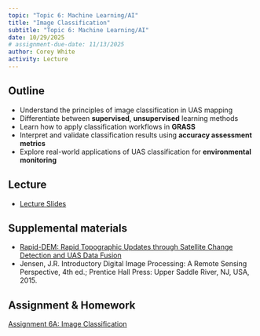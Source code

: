 ```yaml
---
topic: "Topic 6: Machine Learning/AI"
title: "Image Classification"
subtitle: "Topic 6: Machine Learning/AI"
date: 10/29/2025
# assignment-due-date: 11/13/2025
author: Corey White
activity: Lecture
---
```


## Outline

- Understand the principles of image classification in UAS mapping  
- Differentiate between **supervised**, **unsupervised** learning methods
- Learn how to apply classification workflows in **GRASS**  
- Interpret and validate classification results using **accuracy assessment metrics**  
- Explore real-world applications of UAS classification for **environmental monitoring**

## Lecture

- [Lecture Slides](lectures/image_classification.qmd)

## Supplemental materials

- [Rapid-DEM: Rapid Topographic Updates through Satellite Change Detection and UAS Data Fusion](https://www.mdpi.com/2072-4292/14/7/1718)
- Jensen, J.R. Introductory Digital Image Processing: A Remote Sensing Perspective, 4th ed.; Prentice Hall Press: Upper Saddle River, NJ, USA, 2015.

## Assignment & Homework

[Assignment 6A: Image Classification](assignments/assignment_6a.qmd)
